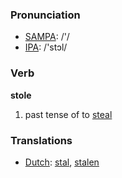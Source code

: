=== Pronunciation ===
*[[w:SAMPA|SAMPA]]: /'/
*[[w:IPA|IPA]]: /'stɔl/

=== Verb ===

'''stole'''

# past tense of to [[steal]]

=== Translations ===
*[[Dutch]]: [[stal]], [[stalen]]
